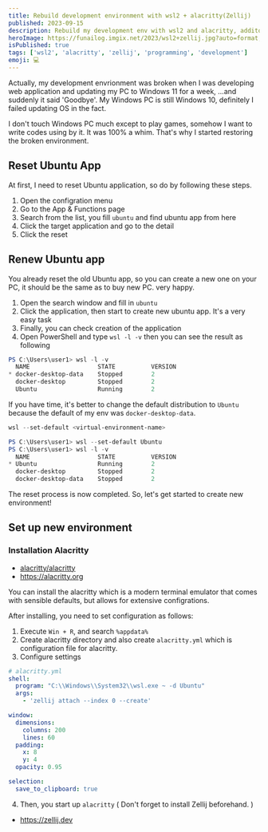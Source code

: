 ```yaml
---
title: Rebuild development environment with wsl2 + alacritty(Zellij)
published: 2023-09-15
description: Rebuild my development env with wsl2 and alacritty, additonally I installed zellij as a terminal multi prexer
heroImage: https://funailog.imgix.net/2023/wsl2+zellij.jpg?auto=format,compress,enhance
isPublished: true
tags: ['wsl2', 'alacritty', 'zellij', 'programming', 'development']
emoji: 💻
---
```


Actually, my development envrionment was broken when I was developing web application and updating my PC to Windows 11 for a week, ...and suddenly it said 'Goodbye'.
My Windows PC is still Windows 10, definitely I failed updating OS in the fact.

I don't touch Windows PC much except to play games, somehow I want to write codes using by it.
It was 100% a whim. That's why I started restoring the broken environment.

## Reset Ubuntu App

At first, I need to reset Ubuntu application, so do by following these steps.

1. Open the configration menu
2. Go to the App & Functions page
3. Search from the list, you fill `ubuntu` and find ubuntu app from here
4. Click the target application and go to the detail
5. Click the reset

## Renew Ubuntu app

You already reset the old Ubuntu app, so you can create a new one on your PC, it should be the same as to buy new PC. very happy.

1. Open the search window and fill in `ubuntu`
2. Click the application, then start to create new ubuntu app. It's a very easy task
3. Finally, you can check creation of the application
4. Open PowerShell and type `wsl -l -v` then you can see the result as following

```powershell
PS C:\Users\user1> wsl -l -v
  NAME                   STATE          VERSION
* docker-desktop-data    Stopped        2
  docker-desktop         Stopped        2
  Ubuntu                 Running        2
```

If you have time, it's better to change the default distribution to `Ubuntu` because the default of my env was `docker-desktop-data`.

```powershell
wsl --set-default <virtual-environment-name>
```

```powershell
PS C:\Users\user1> wsl --set-default Ubuntu
PS C:\Users\user1> wsl -l -v
  NAME                   STATE          VERSION
* Ubuntu                 Running        2
  docker-desktop         Stopped        2
  docker-desktop-data    Stopped        2
```

The reset process is now completed. So, let's get started to create new environment!

## Set up new environment

### Installation Alacritty

- [alacritty/alacritty](https://github.com/alacritty/alacritty)
- https://alacritty.org

You can install the alacritty which is a modern terminal emulator that comes with sensible defaults, but allows for extensive configrations.

After installing, you need to set configuration as follows:

1. Execute `Win + R`, and search `%appdata%`
2. Create alacritty directory and also create `alacritty.yml` which is configuration file for alacritty.
3. Configure settings

```yml
# alacritty.yml
shell:
  program: "C:\\Windows\\System32\\wsl.exe ~ -d Ubuntu"
  args:
    - 'zellij attach --index 0 --create'

window:
  dimensions:
    columns: 200
    lines: 60
  padding:
    x: 8
    y: 4
  opacity: 0.95

selection:
  save_to_clipboard: true
```

4. Then, you start up `alacritty` ( Don't forget to install Zellij beforehand. )

- https://zellij.dev
